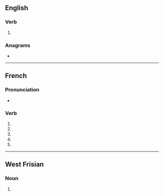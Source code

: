 {{also|breaké}}
==English==

===Verb===
{{head|en|verb}}

# {{obsolete spelling of|en|break}}

===Anagrams===
* {{anagrams|en|a=abeekr|beaker|e-brake|rebake}}

----

==French==

===Pronunciation===
* {{homophones|fr|breakent|breakes}}

===Verb===
{{head|fr|verb form}}

# {{inflection of|fr|breaker||1|s|pres|ind}}
# {{inflection of|fr|breaker||3|s|pres|ind}}
# {{inflection of|fr|breaker||1|s|pres|sub}}
# {{inflection of|fr|breaker||3|s|pres|sub}}
# {{inflection of|fr|breaker||2|s|imp}}

----

==West Frisian==

===Noun===
{{fy-noun-dim}}

# {{diminutive of|fy|brea|nocat=1}}